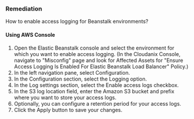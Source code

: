 ### Remediation

How to enable access logging for Beanstalk environments?

#### Using AWS Console

1. Open the Elastic Beanstalk console and select the environment for which you want to enable access logging.
    (In the Cloudanix Console, navigate to "Misconfig" page and look for Affected Assets for "Ensure Access Logging Is Enabled For Elastic Beanstalk Load Balancer" Policy.)
2. In the left navigation pane, select Configuration.
3. In the Configuration section, select the Logging option.
4. In the Log settings section, select the Enable access logs checkbox.
5. In the S3 log location field, enter the Amazon S3 bucket and prefix where you want to store your access logs.
6. Optionally, you can configure a retention period for your access logs.
7. Click the Apply button to save your changes.

